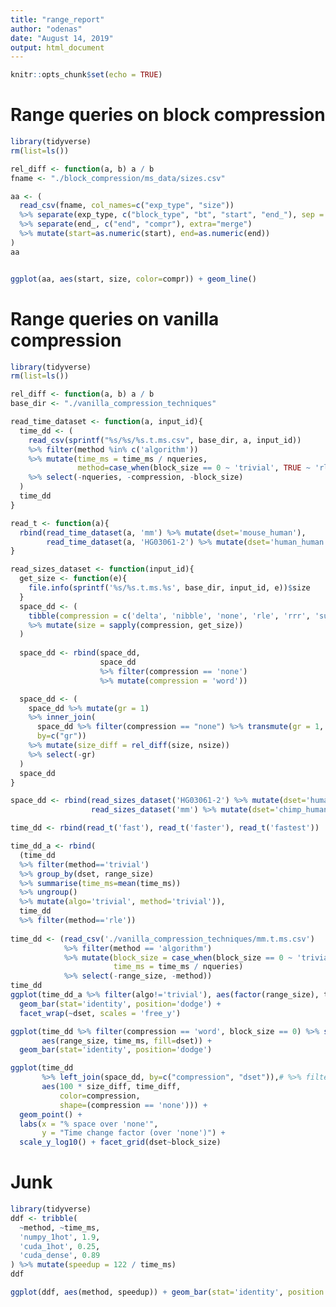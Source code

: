 ```yaml
---
title: "range_report"
author: "odenas"
date: "August 14, 2019"
output: html_document
---
```


```r
knitr::opts_chunk$set(echo = TRUE)
```


# Range queries on block compression 
```r
library(tidyverse)
rm(list=ls())

rel_diff <- function(a, b) a / b
fname <- "./block_compression/ms_data/sizes.csv"

aa <- (
  read_csv(fname, col_names=c("exp_type", "size"))
  %>% separate(exp_type, c("block_type", "bt", "start", "end_"), sep = "_")
  %>% separate(end_, c("end", "compr"), extra="merge")
  %>% mutate(start=as.numeric(start), end=as.numeric(end))
)
aa


ggplot(aa, aes(start, size, color=compr)) + geom_line()

```

# Range queries on vanilla compression 
```r
library(tidyverse)
rm(list=ls())

rel_diff <- function(a, b) a / b
base_dir <- "./vanilla_compression_techniques"

read_time_dataset <- function(a, input_id){
  time_dd <- (
    read_csv(sprintf("%s/%s/%s.t.ms.csv", base_dir, a, input_id))
    %>% filter(method %in% c('algorithm'))
    %>% mutate(time_ms = time_ms / nqueries, 
               method=case_when(block_size == 0 ~ 'trivial', TRUE ~ 'rle')) 
    %>% select(-nqueries, -compression, -block_size)
  )
  time_dd
}

read_t <- function(a){
  rbind(read_time_dataset(a, 'mm') %>% mutate(dset='mouse_human'),
        read_time_dataset(a, 'HG03061-2') %>% mutate(dset='human_human')) %>% mutate(algo=a)
}

read_sizes_dataset <- function(input_id){
  get_size <- function(e){
    file.info(sprintf('%s/%s.t.ms.%s', base_dir, input_id, e))$size
  }
  space_dd <- (
    tibble(compression = c('delta', 'nibble', 'none', 'rle', 'rrr', 'succint'))
    %>% mutate(size = sapply(compression, get_size))
  )
  
  space_dd <- rbind(space_dd,
                    space_dd
                    %>% filter(compression == 'none')
                    %>% mutate(compression = 'word'))

  space_dd <- (
    space_dd %>% mutate(gr = 1)
    %>% inner_join(
      space_dd %>% filter(compression == "none") %>% transmute(gr = 1, nsize=size),
      by=c("gr"))
    %>% mutate(size_diff = rel_diff(size, nsize))
    %>% select(-gr)
  )
  space_dd  
}

space_dd <- rbind(read_sizes_dataset('HG03061-2') %>% mutate(dset='human_human'),
                  read_sizes_dataset('mm') %>% mutate(dset='chimp_human'))

time_dd <- rbind(read_t('fast'), read_t('faster'), read_t('fastest'))

time_dd_a <- rbind(
  (time_dd 
  %>% filter(method=='trivial') 
  %>% group_by(dset, range_size) 
  %>% summarise(time_ms=mean(time_ms)) 
  %>% ungroup()
  %>% mutate(algo='trivial', method='trivial')),
  time_dd 
  %>% filter(method=='rle')) 
  
time_dd <- (read_csv('./vanilla_compression_techniques/mm.t.ms.csv')
            %>% filter(method == 'algorithm')
            %>% mutate(block_size = case_when(block_size == 0 ~ 'trivial', TRUE ~ 'fast'),
                       time_ms = time_ms / nqueries)
            %>% select(-range_size, -method))
time_dd
ggplot(time_dd_a %>% filter(algo!='trivial'), aes(factor(range_size), time_ms, fill=algo)) + 
  geom_bar(stat='identity', position='dodge') + 
  facet_wrap(~dset, scales = 'free_y')

ggplot(time_dd %>% filter(compression == 'word', block_size == 0) %>% select(-block_size),
       aes(range_size, time_ms, fill=dset)) +
  geom_bar(stat='identity', position='dodge')

ggplot(time_dd
       %>% left_join(space_dd, by=c("compression", "dset")),# %>% filter(),
       aes(100 * size_diff, time_diff,
           color=compression,
           shape=(compression == 'none'))) +
  geom_point() +
  labs(x = "% space over 'none'",
       y = "Time change factor (over 'none')") +
  scale_y_log10() + facet_grid(dset~block_size)
```


# Junk
```r
library(tidyverse)
ddf <- tribble(
  ~method, ~time_ms, 
  'numpy_1hot', 1.9, 
  'cuda_1hot', 0.25,
  'cuda_dense', 0.89
) %>% mutate(speedup = 122 / time_ms)
ddf

ggplot(ddf, aes(method, speedup)) + geom_bar(stat='identity', position = 'dodge') + labs(y = 'Speedup', subtitle = "Speedup over 'numpy_dense'")
  ```